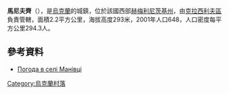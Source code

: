 {{coord|49|46|4|N|26|58|38|E|scale:100000|display=title}}

'''馬尼夫齊'''（{{lang-uk|Манівці}}），是[[烏克蘭|烏克蘭]]的城鎮，位於該國西部[[赫梅利尼茨基州|赫梅利尼茨基州]]，由[[克拉西利夫區|克拉西利夫區]]負責管轄，面積2.2平方公里，海拔高度293米，2001年人口648，人口密度每平方公里294.3人。

==參考資料==
* [http://weather.in.ua/ua/hmel'nickaja/14927 Погода в селі Манівці]

{{Ukraine-geo-stub}}
[[Category:烏克蘭村落|Category:烏克蘭村落]]